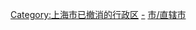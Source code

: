 [[Category:上海市已撤消的行政区|Category:上海市已撤消的行政区]]
[[Category:上海市辖区|-]]
[[Category:中国已撤消的市辖区_(按省级行政区分类)|市/直辖市]]
